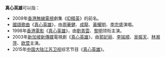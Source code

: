 '''真心英雄'''可以指：
*2009年[[香港無線電視|香港無線電視]]劇集《[[ID精英|ID精英]]》的前名。
*[[漢語|國語]][[歌曲|歌曲]]《[[真心英雄_(歌曲)|真心英雄]]》，由[[周華健|周華健]]、[[成龍|成龍]]、[[黃耀明|黃耀明]]、[[李宗盛|李宗盛]]演唱。
*1998年[[香港電影|香港電影]]《[[真心英雄_(電影)|真心英雄]]》，由[[劉青雲|劉青雲]]、[[黎明|黎明]]领衔主演。
*2003年[[新加坡|新加坡]][[新傳媒私人有限公司|新傳媒]]電視劇《[[真心英雄_(电视剧)|真心英雄]]》，由[[郭妃丽|郭妃丽]]、[[李铭顺|李铭顺]]、[[吴振天|吴振天]]、[[林湘萍|林湘萍]]、[[欧萱|欧萱]]主演。
*2015年[[中华人民共和国|中国]][[中国大陆|大陆]][[江苏卫视|江苏卫视]]综艺节目《[[真心英雄_(电视节目)|真心英雄]]》。
{{disambig|Cat=四字作品消歧义}}